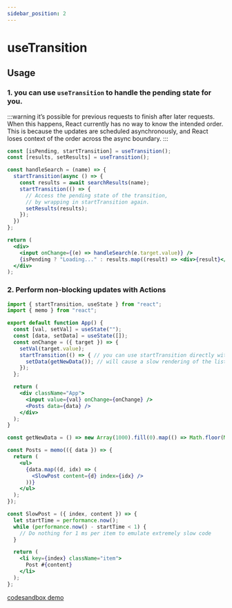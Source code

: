 ```yaml
---
sidebar_position: 2
---
```


# useTransition
## Usage
### 1. you can use `useTransition` to handle the pending state for you.
:::warning
 it’s possible for previous requests to finish after later requests. When this happens, React currently has no way to know the intended order. This is because the updates are scheduled asynchronously, and React loses context of the order across the async boundary.
:::
```jsx
const [isPending, startTransition] = useTransition();
const [results, setResults] = useTransition();

const handleSearch = (name) => {
  startTransition(async () => {
    const results = await searchResults(name);
    startTransition(() => {
      // Access the pending state of the transition, 
      // by wrapping in startTransition again.
      setResults(results);
    });
  })
};

return (
  <div>
    <input onChange={(e) => handleSearch(e.target.value)} />
    {isPending ? "Loading..." : results.map((result) => <div>{result}</div>)}
  </div>
);
```
### 2. Perform non-blocking updates with Actions 
```jsx
import { startTransition, useState } from "react";
import { memo } from "react";

export default function App() {
  const [val, setVal] = useState("");
  const [data, setData] = useState([]);
  const onChange = ({ target }) => {
    setVal(target.value);
    startTransition(() => { // you can use startTransition directly without pending state
      setData(getNewData()); // will cause a slow rendering of the list
    });
  };

  return (
    <div className="App">
      <input value={val} onChange={onChange} />
      <Posts data={data} />
    </div>
  );
}

const getNewData = () => new Array(1000).fill(0).map(() => Math.floor(Math.random() * 100));

const Posts = memo(({ data }) => {
  return (
    <ul>
      {data.map((d, idx) => (
        <SlowPost content={d} index={idx} />
      ))}
    </ul>
  );
});

const SlowPost = ({ index, content }) => {
  let startTime = performance.now();
  while (performance.now() - startTime < 1) {
    // Do nothing for 1 ms per item to emulate extremely slow code
  }

  return (
    <li key={index} className="item">
      Post #{content}
    </li>
  );
};

```

[codesandbox demo](https://codesandbox.io/p/sandbox/3dty72)